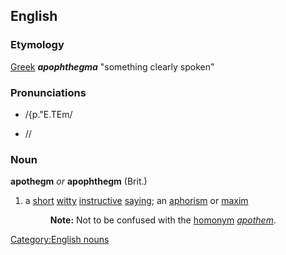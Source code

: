 ==English==
=== Etymology ===
[[Greek]] '''''apophthegma''''' "something clearly spoken"
=== Pronunciations ===
*{{SAMPA}} /{p."E.TEm/
*{{IPAlink}} /{{IPA|æp.ˈɛ.ðɛm}}/
===Noun===
'''apothegm''' ''or'' '''apophthegm''' (Brit.)
#a [[short]] [[witty]] [[instructive]] [[saying]]; an [[aphorism]] or [[maxim]]
#: '''Note:''' Not to be confused with the [[homonym]] ''[[apothem]]''.
[[Category:English nouns]]